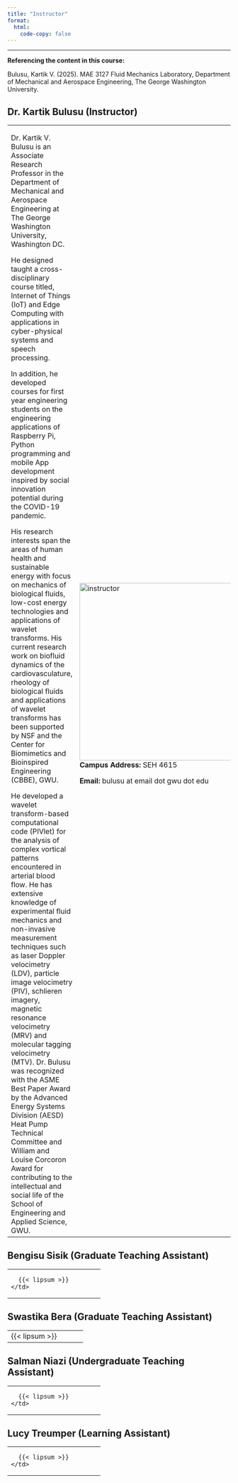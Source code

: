 ```yaml
---
title: "Instructor"
format: 
  html:
    code-copy: false
---
```


<html>
<head>
    <style>
        body {
            -webkit-user-select: none; /* Safari */
            -moz-user-select: none; /* Firefox */
            -ms-user-select: none; /* IE10+/Edge */
            user-select: none; /* Standard */
        }
    </style>
</head>
<body>
---

:::{.callout-important}
**Referencing the content in this course:**

Bulusu, Kartik V. (2025). MAE 3127 Fluid Mechanics Laboratory, Department of Mechanical and Aerospace Engineering, The George Washington University.
:::

## Dr. Kartik Bulusu (Instructor)
<table>
  <tr>
    <td width="70%">
      
      Dr. Kartik V. Bulusu is an Associate Research Professor in the Department of Mechanical and Aerospace Engineering at The George Washington University, Washington DC. 
      
      He designed taught a cross-disciplinary course titled, Internet of Things (IoT) and Edge Computing with applications in cyber-physical systems and speech processing. 
      
      In addition, he developed courses for first year engineering students on the engineering applications of Raspberry Pi, Python programming and mobile App development inspired by social innovation potential during the COVID-19 pandemic. 
      
      His research interests span the areas of human health and sustainable energy with focus on mechanics of biological fluids, low-cost energy technologies and applications of wavelet transforms. His current research work on biofluid dynamics of the cardiovasculature, rheology of biological fluids and applications of wavelet transforms has been supported by NSF and the Center for Biomimetics and Bioinspired Engineering (CBBE), GWU.  
      
      He developed a wavelet transform-based computational code (PIVlet) for the analysis of complex vortical patterns encountered in arterial blood flow. He has extensive knowledge of experimental fluid mechanics and non-invasive measurement techniques such as laser Doppler velocimetry (LDV), particle image velocimetry (PIV), schlieren imagery, magnetic resonance velocimetry (MRV) and molecular tagging velocimetry (MTV). Dr. Bulusu was recognized with the ASME Best Paper Award by the Advanced Energy Systems Division (AESD) Heat Pump Technical Committee and William and Louise Corcoron Award for contributing to the intellectual and social life of the School of Engineering and Applied Science, GWU.
    </td>

    <td width="30%">
      <img src="images/team/bulusu.jpg" alt="instructor" style="object-fit:contain width:400px;height:400px; margin-right: 10px;" />
      <!-- <small>Dr. Kartik Bulusu</small><br> -->
      **Campus Address:** SEH 4615 

      **Email:** bulusu at email dot gwu dot edu
    </td>
  </tr>
</table>


## Bengisu Sisik (Graduate Teaching Assistant)
<table>
  <tr>
    <td width="70%">

      {{< lipsum >}}
    </td>

  </tr>
</table> 

## Swastika Bera (Graduate Teaching Assistant)
<table>
  <tr>
    <td width="70%">
      {{< lipsum >}}
    </td>

  </tr>
</table> 

## Salman Niazi (Undergraduate Teaching Assistant)
<table>
  <tr>
    <td width="70%">

      {{< lipsum >}}
    </td>

  </tr>
</table> 

## Lucy Treumper (Learning Assistant)
<table>
  <tr>
    <td width="70%">

      {{< lipsum >}}
    </td>

  </tr>
</table>


<!-- 
### Instructor contacts
<p>Campus Address: SEH 3640</p>
<p>E-mail: bulusu at gwu dot edu</p>
<p>Office hours: On-demand (please reach out via email or Slack!)</p>
<p>Location: Blackboard Collaborate Course Room</p> -->

<!-- <br><br>
<footer>
  <p><small><small><small><small>This is a Quarto website. To learn more about Quarto websites visit <https://quarto.org/docs/websites>.<br>
  Author: Kartik Bulusu<br>
  Contact: <a href="mailto:bulusu@gwu.edu">bulusu</a><br>
  &copy; 2024 All rights reserved</small></small></small></small></p>
</footer> -->